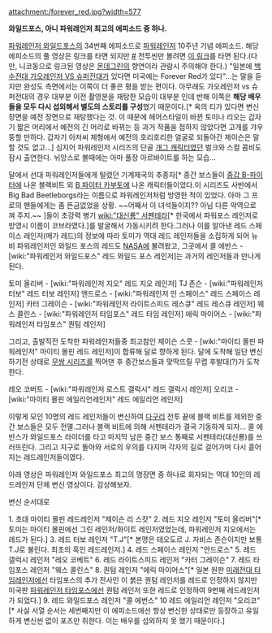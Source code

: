 attachment:/forever_red.jpg?width=577

{{{#!html
<iframe width="425" height="349" src="http://www.youtube.com/embed/cJLJDpXoVvY" frameborder="0" allowfullscreen></iframe>
}}}

'''와일드포스, 아니 파워레인저 최고의 에피소드 중 하나.'''

[[파워레인저 와일드포스]]의 34번째 에피소드로 [[파워레인저]] 10주년 기념 에피소드. 해당 에피소드의 풀 영상은 링크를 타면 되지만 [http://tvpot.daum.net/v/v4db6CwCGZwZXZVkkkEBCGE #] 전투씬만 볼려면 [http://www.nicovideo.jp/watch/sm6461351 이 링크]를 타면 된다.(다만, 니코동으로 링크된 영상은 [[몬데그린]]의 향연이라 관람시 주의해야 한다.) "일본에 [[백수전대 가오레인저 VS 슈퍼전대]]가 있다면 미국에는 Forever Red가 있다"...는 말을 듣지만 완성도 측면에서는 이쪽이 더 좋은 평을 받는 편이다. 아무래도 가오레인저 vs 슈퍼전대의 경우 대부분 이전 촬영분을 재탕한 모습이 대부분 인데 반해 이쪽은 '''해당 배우들을 모두 다시 섭외해서 별도의 스토리를 구성'''했기 때문이다.[* 옥의 티가 있다면 변신 장면을 예전 장면으로 재탕했다는 것. 이 때문에 헤어스타일이 바뀐 토미나 리오는 갑자기 짧은 머리에서 예전의 긴 머리로 바뀌는 등 과거 작품을 접하지 않았다면 고개를 갸우뚱할 만하다. 갑자기 아저씨 체형에서 예전의 호리호리한 얼굴로 되돌아간 제이슨은 말할 것도 없고...] 심지어 파워레인저 시리즈의 단골 [[개그 캐릭터]]였던 벌크와 스컬 콤비도 잠시 출연한다. 뉘앙스로 볼때에는 아마 풀장 아르바이트를 하는 모습...

달에서 선대 파워레인저들에게 털렸던 기계제국의 추종자[* 중간 보스들이 [[중갑 B-파이터]]에 나온 블랙비트 외 [[B 파이터 카부토]]에 나온 캐릭터들이었다.이 시리즈도 사반에서 Big Bad Beetleborgs라는 이름으로 파워레인저처럼 방영한 적이 있었다. 아마 그 프로의 팬들에게는 좀 뜬금없었을 상황. ~~어째서 이 녀석들이지?? 아님 다른 악역으로 껴 주지.~~ ]들이 초강력 병기 [[wiki:"대신룡" 서펜테라]][* 한국에서 파워포스 레인저로 방영시 이름이 코브라였다.]를 발굴해서 가동시키려 한다.그러나 이를 알아낸 레드 스페이스 레인저(메가 레드)의 정보에 따라 토미가 역대 레드 레인저들을 소집하게 되어 뉴비 파워레인저인 와일드 포스의 레드도 [[NASA]]에 불려왔고, 그곳에서 콜 에반스 - [wiki:"파워레인저 와일드포스" 레드 와일드 포스 레인저]는 과거의 레인저들과 만나게 된다.

토미 올리버 - [wiki:"파워레인저 지오" 레드 지오 레인저] 
TJ 존슨 - [wiki:"파워레인저 터보" 레드 터보 레인저]
앤드로스 - [wiki:"파워레인저 인 스페이스" 레드 스페이스 레인저]
카터 그레이슨 - [wiki:"파워레인저 라이트스피드 레스큐" 레드 레스큐 레인저]
웨스 콜린스 - [wiki:"파워레인저 타임포스" 레드 타임 레인저]
에릭 마이어스 - [wiki:"파워레인저 타임포스" 퀀텀 레인저]

그리고, 출발직전 도착한 파워레인저들중 최고참인 제이슨 스콧 - [wiki:"마이티 몰핀 파워레인저" 마이티 몰핀 레드 레인저]이 합류해 달로 향하게 된다. 달에 도착해 일단 변신하기전 상태로 [[무쌍 시리즈]]를 찍어댄 후 중간보스들과 맞딱뜨릴 무렵 후발대(?)가 도착한다.

레오 코버트 - [wiki:"파워레인저 로스트 갤럭시" 레드 갤럭시 레인저]
오리코 - [wiki:"마이티 몰핀 에일리언레인저" 레드 에일리언 레인저]

이렇게 모인 10명의 레드 레인저들이 변신하여 [[다구리]] 전투 끝에 블랙 비트를 제외한 중간 보스들은 모두 전멸.그러나 블랙 비트에 의해 서펜테라가 결국 기동하게 되자... 콜 에반스가 와일드포스 라이더를 타고 마지막 남은 중간 보스 통째로 서펜테라(대신룡)를 쓰러뜨린다. 그리고 지구로 돌아와 서로의 우의를 다지며 각자의 길로 걸어가며 다시 흩어지는 레드레인저들이였다.

아래 영상은 파워레인저 와일드포스 최고의 명장면 중 하나로 회자되는 역대 10인의 레드레인저 단체 변신 영상이다. 감상해보자.

{{{#!html
<iframe width="420" height="315" src="//www.youtube.com/embed/gXbghYw2vaw" frameborder="0" allowfullscreen></iframe>
}}}

변신 순서대로

1.    초대 마이티 몰핀 레드레인저 "제이슨 리 스캇"
2.    레드 지오 레인저 "토미 올리버"[* 토미는 마이티 몰핀에선 그린 레인저/화이트 레인저였었는데, 파워레인저 지오에서는 레드가 된다.]
3.    레드 터보 레인저 "T.J"[* 본명은 테오도르 J. 자비스 존슨이지만 보통 T.J로 불린다. 최초의 흑인 레드레인저.]
4.    레드 스페이스 레인저 "안드로스"
5.    레드 갤럭시 레인저 "레오 코베트"
6.    레드 라이트스피드 레인저 "카터 그레이슨"
7.    레드 타임포스 레인저 "웨스 콜린스"
8.    퀀텀 레인저 "에릭 마이어스"[* 일본 원판 [[미래전대 타임레인저]]에선 타임포스의 추가 전사인 이 붉은 퀀텀 레인저를 레드로 인정하지 않지만 미국판 [[파워레인저 타임포스]]에선 퀀텀 레인저 또한 레드로 인정하여 9번째 레드레인저가 되었다.]
9.    레드 와일드포스 레인저 "콜 에번스"
10    레드 에일리언 레인저 "오리코"[* 사실 서열 순서는 세번째지만 이 에피소드에선 항상 변신한 상태로만 등장하고 유일하게 변신씬 없이 포즈만 취한다. 이는 배우를 섭외하지 못 했기 때문이다.]
